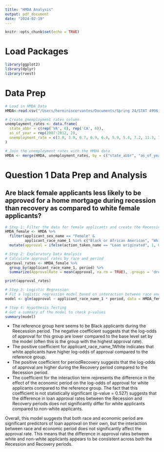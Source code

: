 ```yaml
---
title: "HMDA Analysis"
output: pdf_document
date: "2024-02-19"
---
```


```r
knitr::opts_chunk$set(echo = TRUE)
```

# Load Packages
```r
library(ggplot2)
library(dplyr)
library(rvest)
```

# Data Prep
```r
# Load in HMDA Data
HMDA<-read.csv("/Users/herminiocervantes/Documents/Spring 24/STAT 4996 Capstone/final_data_HMDA.csv")

# Create unemployment rates column
unemployment_rates <- data.frame(
  state_abbr = c(rep('VA', 6), rep('CA', 6)),
  as_of_year = rep(2007:2012, 2),
  unemployment_rate = c(3.0, 3.9, 6.7, 6.9, 6.4, 5.9, 5.4, 7.2, 11.3, 12.4, 11.8, 10.4)
)

# Join the unemployment rates with the HMDA data
HMDA <- merge(HMDA, unemployment_rates, by = c("state_abbr", "as_of_year"), all.x = TRUE)

```

# Question 1 Data Prep and Analysis
## Are black female applicants less likely to be approved for a home mortgage during recession than recovery as compared to white female applicants? 
```r
# Step 1: Filter the data for female applicants and create the Recession/Recovery variable
HMDA_female <- HMDA %>%
  filter(applicant_sex_name == "Female" & 
         applicant_race_name_1 %in% c("Black or African American", "White")) %>%
  mutate(approval = ifelse(action_taken_name == "Loan originated", 1, 0))

# Step 2: Exploratory Data Analysis
# Calculate approval rates by race and period
approval_rates <- HMDA_female %>%
  group_by(applicant_race_name_1, period) %>%
  summarize(ApprovalRate = mean(approval, na.rm = TRUE), .groups = 'drop') 

print(approval_rates)
```

```r
# Step 3: Logistic Regression
# Fit a logistic regression model based on interaction between race and period
model <- glm(approval ~ applicant_race_name_1 * period, data = HMDA_female, family = binomial)

# Step 4: Hypothesis Testing
# Get a summary of the model to check p-values
summary(model)
```

- The reference group here seems to be Black applicants during the Reecession period. The negative coefficient suggests that the log-odds of approval for this group are lower compared to the base level set by the model (often this is the group with the highest approval rate).
- The positive coefficient for applicant_race_name_1White indicates that white applicants have higher log-odds of approval compared to the reference group.
- The positive coefficient for periodRecovery suggests that the log-odds of approval are higher during the Recovery period compared to the Recession period.
- The coefficient for the interaction term represents the difference in the effect of the economic period on the log-odds of approval for white applicants compared to the reference group. The fact that this coefficient is not statistically significant (p-value = 0.527) suggests that the difference in loan approval rates between the Recession and Recovery periods does not significantly differ for white applicants compared to non-white applicants.

Overall, this model suggests that both race and economic period are significant predictors of loan approval on their own, but the interaction between race and economic period does not significantly affect the approval rate. This means that the difference in approval rates between white and non-white applicants appears to be consistent across both the Recession and Recovery periods.



